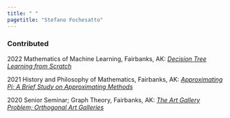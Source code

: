 ```yaml
---
title: " "
pagetitle: "Stefano Fochesatto"
---
```


<link rel="stylesheet" href="styles.css" type="text/css">
<link rel="stylesheet" href="academicicons/css/academicons.min.css"/>


### Contributed

2022 Mathematics of Machine Learning, Fairbanks, AK: [*Decision Tree Learning from Scratch*](https://github.com/StefanoFochesatto/Homework-Spring-2022/blob/main/Mathematics%20of%20Machine%20Learning/DecisionTreePresentation.pdf)

2021 History and Philosophy of Mathematics, Fairbanks, AK: [*Approximating Pi; A Brief Study on Approximating Methods*](https://github.com/StefanoFochesatto/MATH-316/blob/main/Approximation%20Pi%20Presentation.pdf)

2020 Senior Seminar; Graph Theory, Fairbanks, AK: [*The Art Gallery Problem; Orthogonal Art Galleries*](https://github.com/StefanoFochesatto/MATH-490/blob/main/Coursework/Final%20Presentation/Final_Presentation.pdf)

